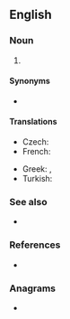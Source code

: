 ==English==

===Noun===
{{en-noun}}

# {{lb|en|telecommunications}} {{initialism of|en|{{w|Public switched telephone network}}}}

====Synonyms====
* {{l|en|POTS}}

====Translations====
{{trans-top|public switched telephone network}}
* Czech: {{t+|cs|VTS|m}}
* French: {{t+|fr|RTC|m}}
{{trans-mid}}
* Greek: {{t|el|ΔΜΤΔ|n|sc=Grek}}, {{t|el|Δημόσιο Μεταγωγικό Τηλεφωνικό Δίκτυο|n|sc=Grek}}
* Turkish: {{t+|tr|PSTN}}
{{trans-bottom}}

===See also===
* {{projectlink|wikipedia|Public switched telephone network}}

===References===
* {{pedia}}

===Anagrams===
* {{anagrams|en|a=npst|SNTP}}